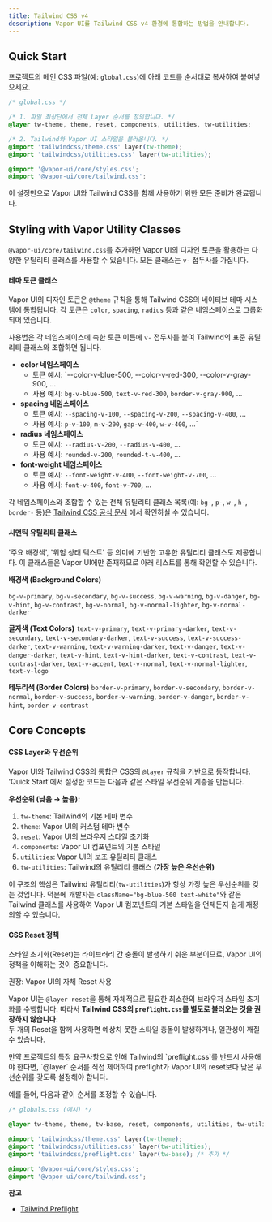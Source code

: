 ```yaml
---
title: Tailwind CSS v4
description: Vapor UI를 Tailwind CSS v4 환경에 통합하는 방법을 안내합니다.
---
```


## Quick Start

프로젝트의 메인 CSS 파일(예: `global.css`)에 아래 코드를 순서대로 복사하여 붙여넣으세요.

```css
/* global.css */

/* 1. 파일 최상단에서 전체 Layer 순서를 정의합니다. */
@layer tw-theme, theme, reset, components, utilities, tw-utilities;

/* 2. Tailwind와 Vapor UI 스타일을 불러옵니다. */
@import 'tailwindcss/theme.css' layer(tw-theme);
@import 'tailwindcss/utilities.css' layer(tw-utilities);

@import '@vapor-ui/core/styles.css';
@import '@vapor-ui/core/tailwind.css';
```

이 설정만으로 Vapor UI와 Tailwind CSS를 함께 사용하기 위한 모든 준비가 완료됩니다.

## Styling with Vapor Utility Classes

`@vapor-ui/core/tailwind.css`를 추가하면 Vapor UI의 디자인 토큰을 활용하는 다양한 유틸리티 클래스를 사용할 수 있습니다.
모든 클래스는 `v-` 접두사를 가집니다.

#### 테마 토큰 클래스

Vapor UI의 디자인 토큰은 `@theme` 규칙을 통해 Tailwind CSS의 네이티브 테마 시스템에 통합됩니다.
각 토큰은 `color`, `spacing`, `radius` 등과 같은 네임스페이스로 그룹화되어 있습니다.

사용법은 각 네임스페이스에 속한 토큰 이름에 `v-` 접두사를 붙여 Tailwind의 표준 유틸리티 클래스와 조합하면 됩니다.

- **color 네임스페이스**
    - 토큰 예시: `--color-v-blue-500, --color-v-red-300, --color-v-gray-900, ...
    - 사용 예시: `bg-v-blue-500`, `text-v-red-300`, `border-v-gray-900`, ...
- **spacing 네임스페이스**
    - 토큰 예시: `--spacing-v-100`, `--spacing-v-200`, `--spacing-v-400`, ...
    - 사용 예시: `p-v-100`, `m-v-200`, `gap-v-400`, `w-v-400`, ...`
- **radius 네임스페이스**
    - 토큰 예시: `--radius-v-200`, `--radius-v-400`, ...
    - 사용 예시: `rounded-v-200`, `rounded-t-v-400`, ...
- **font-weight 네임스페이스**
    - 토큰 예시: `--font-weight-v-400`, `--font-weight-v-700`, ...
    - 사용 예시: `font-v-400`, `font-v-700`, ...

각 네임스페이스와 조합할 수 있는 전체 유틸리티 클래스 목록(예: `bg-`, `p-`, `w-`, `h-`, `border-` 등)은 [Tailwind CSS 공식 문서](https://tailwindcss.com/docs/theme#theme-variable-namespaces) 에서 확인하실 수 있습니다.

#### 시맨틱 유틸리티 클래스

'주요 배경색', '위험 상태 텍스트' 등 의미에 기반한 고유한 유틸리티 클래스도 제공합니다.
이 클래스들은 Vapor UI에만 존재하므로 아래 리스트를 통해 확인할 수 있습니다.

**배경색 (Background Colors)**

`bg-v-primary`, `bg-v-secondary`, `bg-v-success`, `bg-v-warning`, `bg-v-danger`, `bg-v-hint`, `bg-v-contrast`, `bg-v-normal`, `bg-v-normal-lighter`, `bg-v-normal-darker`

**글자색 (Text Colors)**
`text-v-primary`, `text-v-primary-darker`, `text-v-secondary`, `text-v-secondary-darker`, `text-v-success`, `text-v-success-darker`, `text-v-warning`, `text-v-warning-darker`, `text-v-danger`, `text-v-danger-darker`, `text-v-hint`, `text-v-hint-darker`, `text-v-contrast`, `text-v-contrast-darker`, `text-v-accent`, `text-v-normal`, `text-v-normal-lighter`, `text-v-logo`

**테두리색 (Border Colors)**
`border-v-primary`, `border-v-secondary`, `border-v-normal`, `border-v-success`, `border-v-warning`, `border-v-danger`, `border-v-hint`, `border-v-contrast`

## Core Concepts

#### CSS Layer와 우선순위

Vapor UI와 Tailwind CSS의 통합은 CSS의 `@layer` 규칙을 기반으로 동작합니다. 'Quick Start'에서 설정한 코드는 다음과 같은 스타일 우선순위 계층을 만듭니다.

**우선순위 (낮음 → 높음):**

1. `tw-theme`: Tailwind의 기본 테마 변수
2. `theme`: Vapor UI의 커스텀 테마 변수
3. `reset`: Vapor UI의 브라우저 스타일 초기화
4. `components`: Vapor UI 컴포넌트의 기본 스타일
5. `utilities`: Vapor UI의 보조 유틸리티 클래스
6. `tw-utilities`: Tailwind의 유틸리티 클래스 **(가장 높은 우선순위)**

이 구조의 핵심은 Tailwind 유틸리티(`tw-utilities`)가 항상 가장 높은 우선순위를 갖는 것입니다.
덕분에 개발자는 `className="bg-blue-500 text-white"`와 같은 Tailwind 클래스를 사용하여 Vapor UI 컴포넌트의 기본 스타일을 언제든지 쉽게 재정의할 수 있습니다.

#### CSS Reset 정책

스타일 초기화(Reset)는 라이브러리 간 충돌이 발생하기 쉬운 부분이므로, Vapor UI의 정책을 이해하는 것이 중요합니다.

<Callout>권장: Vapor UI의 자체 Reset 사용</Callout>

Vapor UI는 `@layer reset`을 통해 자체적으로 필요한 최소한의 브라우저 스타일 초기화를 수행합니다.
따라서 **Tailwind CSS의 `preflight.css`를 별도로 불러오는 것을 권장하지 않습니다.** <br />
두 개의 Reset을 함께 사용하면 예상치 못한 스타일 충돌이 발생하거나, 일관성이 깨질 수 있습니다.

<Callout title="예외: preflight.css를 반드시 사용해야 하는 경우" type="warning">
    만약 프로젝트의 특정 요구사항으로 인해 Tailwind의 `preflight.css`를 반드시 사용해야 한다면,
    `@layer` 순서를 직접 제어하여 preflight가 Vapor UI의 reset보다 낮은 우선순위를 갖도록 설정해야
    합니다.
</Callout>

예를 들어, 다음과 같이 순서를 조정할 수 있습니다.

```css
/* globals.css (예시) */

@layer tw-theme, theme, tw-base, reset, components, utilities, tw-utilities;

@import 'tailwindcss/theme.css' layer(tw-theme);
@import 'tailwindcss/utilities.css' layer(tw-utilities);
@import 'tailwindcss/preflight.css' layer(tw-base); /* 추가 */

@import '@vapor-ui/core/styles.css';
@import '@vapor-ui/core/tailwind.css';
```

**참고**

- [Tailwind Preflight](https://tailwindcss.com/docs/preflight)

<br />
